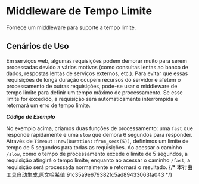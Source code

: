 # Middleware de Tempo Limite

Fornece um middleware para suporte a tempo limite.

## Cenários de Uso

Em serviços web, algumas requisições podem demorar muito para serem processadas devido a vários motivos (como consultas lentas ao banco de dados, respostas lentas de serviços externos, etc.). Para evitar que essas requisições de longa duração ocupem recursos do servidor e afetem o processamento de outras requisições, pode-se usar o middleware de tempo limite para definir um tempo máximo de processamento. Se esse limite for excedido, a requisição será automaticamente interrompida e retornará um erro de tempo limite.

_**Código de Exemplo**_

<Tabs>
<Tab label="main.rs">
<TimeoutMainCode/>
</Tab>
<Tab label="Cargo.toml">
<TimeoutCargoCode/>
</Tab>
</Tabs>

No exemplo acima, criamos duas funções de processamento: uma `fast` que responde rapidamente e uma `slow` que demora 6 segundos para responder. Através de `Timeout::new(Duration::from_secs(5))`, definimos um limite de tempo de 5 segundos para todas as requisições. Ao acessar o caminho `/slow`, como o tempo de processamento excede o limite de 5 segundos, a requisição atingirá o tempo limite; enquanto ao acessar o caminho `/fast`, a requisição será processada normalmente e retornará o resultado.
{/* 本行由工具自动生成,原文哈希值:91c35a9e679382fc5ad89433063fa043 */}